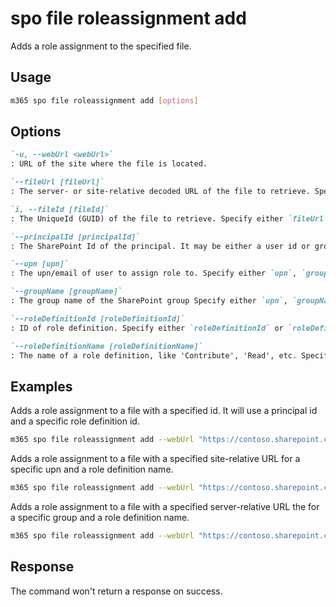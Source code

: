 
# spo file roleassignment add

Adds a role assignment to the specified file.

## Usage

```sh
m365 spo file roleassignment add [options]
```

## Options

```md definition-list
`-u, --webUrl <webUrl>`
: URL of the site where the file is located.

`--fileUrl [fileUrl]`
: The server- or site-relative decoded URL of the file to retrieve. Specify either `fileUrl` or `fileId` but not both.

`i, --fileId [fileId]`
: The UniqueId (GUID) of the file to retrieve. Specify either `fileUrl` or `fileId` but not both.

`--principalId [principalId]`
: The SharePoint Id of the principal. It may be either a user id or group id to add a role assignment for. Specify either `upn`, `groupName`, or `principalId` but not multiple.

`--upn [upn]`
: The upn/email of user to assign role to. Specify either `upn`, `groupName`, or `principalId` but not multiple.

`--groupName [groupName]`
: The group name of the SharePoint group Specify either `upn`, `groupName`, or `principalId` but not multiple.

`--roleDefinitionId [roleDefinitionId]`
: ID of role definition. Specify either `roleDefinitionId` or `roleDefinitionName` but not both.

`--roleDefinitionName [roleDefinitionName]`
: The name of a role definition, like 'Contribute', 'Read', etc. Specify either `roleDefinitionId` or `roleDefinitionName` but not both.
```

<Global />

## Examples

Adds a role assignment to a file with a specified id. It will use a principal id and a specific role definition id.

```sh
m365 spo file roleassignment add --webUrl "https://contoso.sharepoint.com/sites/project-x" --fileId "b2307a39-e878-458b-bc90-03bc578531d6" --principalId 11 --roleDefinitionId 1073741829
```

Adds a role assignment to a file with a specified site-relative URL for a specific upn and a role definition name.

```sh
m365 spo file roleassignment add --webUrl "https://contoso.sharepoint.com/sites/project-x" --fileUrl "Shared Documents/Test1.docx" --upn "testuser@tenant.onmicrosoft.com" --roleDefinitionName "Full Control"
```

Adds a role assignment to a file with a specified server-relative URL the for a specific group  and a role definition name.

```sh
m365 spo file roleassignment add --webUrl "https://contoso.sharepoint.com/sites/project-x" --fileUrl "/sites/project-x/documents/Test1.docx" --upn "testuser@tenant.onmicrosoft.com" --roleDefinitionName "Read"
```

## Response

The command won't return a response on success.
